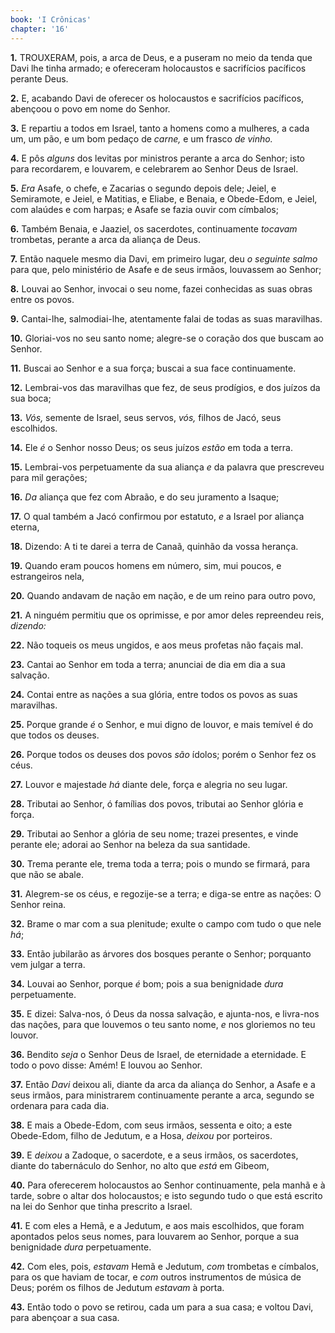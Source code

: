 ```yaml
---
book: 'I Crônicas'
chapter: '16'
---
```


**1.** TROUXERAM, pois, a arca de Deus, e a puseram no meio da tenda que Davi lhe tinha armado; e ofereceram holocaustos e sacrifícios pacíficos perante Deus.

**2.** E, acabando Davi de oferecer os holocaustos e sacrifícios pacíficos, abençoou o povo em nome do Senhor.

**3.** E repartiu a todos em Israel, tanto a homens como a mulheres, a cada um, um pão, e um bom pedaço de *carne,* e um frasco *de vinho.*

**4.** E pôs *alguns* dos levitas por ministros perante a arca do Senhor; isto para recordarem, e louvarem, e celebrarem ao Senhor Deus de Israel.

**5.** *Era* Asafe, o chefe, e Zacarias o segundo depois dele; Jeiel, e Semiramote, e Jeiel, e Matitias, e Eliabe, e Benaia, e Obede-Edom, e Jeiel, com alaúdes e com harpas; e Asafe se fazia ouvir com címbalos;

**6.** Também Benaia, e Jaaziel, os sacerdotes, continuamente *tocavam* trombetas, perante a arca da aliança de Deus.

**7.** Então naquele mesmo dia Davi, em primeiro lugar, deu *o seguinte salmo* para que, pelo ministério de Asafe e de seus irmãos, louvassem ao Senhor;

**8.** Louvai ao Senhor, invocai o seu nome, fazei conhecidas as suas obras entre os povos.

**9.** Cantai-lhe, salmodiai-lhe, atentamente falai de todas as suas maravilhas.

**10.** Gloriai-vos no seu santo nome; alegre-se o coração dos que buscam ao Senhor.

**11.** Buscai ao Senhor e a sua força; buscai a sua face continuamente.

**12.** Lembrai-vos das maravilhas que fez, de seus prodígios, e dos juízos da sua boca;

**13.** *Vós,* semente de Israel, seus servos, *vós,* filhos de Jacó, seus escolhidos.

**14.** Ele *é* o Senhor nosso Deus; os seus juízos *estão* em toda a terra.

**15.** Lembrai-vos perpetuamente da sua aliança *e* da palavra que prescreveu para mil gerações;

**16.** *Da* aliança que fez com Abraão, e do seu juramento a Isaque;

**17.** O qual também a Jacó confirmou por estatuto, *e* a Israel por aliança eterna,

**18.** Dizendo: A ti te darei a terra de Canaã, quinhão da vossa herança.

**19.** Quando eram poucos homens em número, sim, mui poucos, e estrangeiros nela,

**20.** Quando andavam de nação em nação, e de um reino para outro povo,

**21.** A ninguém permitiu que os oprimisse, e por amor deles repreendeu reis, *dizendo:*

**22.** Não toqueis os meus ungidos, e aos meus profetas não façais mal.

**23.** Cantai ao Senhor em toda a terra; anunciai de dia em dia a sua salvação.

**24.** Contai entre as nações a sua glória, entre todos os povos as suas maravilhas.

**25.** Porque grande *é* o Senhor, e mui digno de louvor, e mais temível é do que todos os deuses.

**26.** Porque todos os deuses dos povos *são* ídolos; porém o Senhor fez os céus.

**27.** Louvor e majestade *há* diante dele, força e alegria no seu lugar.

**28.** Tributai ao Senhor, ó famílias dos povos, tributai ao Senhor glória e força.

**29.** Tributai ao Senhor a glória de seu nome; trazei presentes, e vinde perante ele; adorai ao Senhor na beleza da sua santidade.

**30.** Trema perante ele, trema toda a terra; pois o mundo se firmará, para que não se abale.

**31.** Alegrem-se os céus, e regozije-se a terra; e diga-se entre as nações: O Senhor reina.

**32.** Brame o mar com a sua plenitude; exulte o campo com tudo o que nele *há*;

**33.** Então jubilarão as árvores dos bosques perante o Senhor; porquanto vem julgar a terra.

**34.** Louvai ao Senhor, porque *é* bom; pois a sua benignidade *dura* perpetuamente.

**35.** E dizei: Salva-nos, ó Deus da nossa salvação, e ajunta-nos, e livra-nos das nações, para que louvemos o teu santo nome, *e* nos gloriemos no teu louvor.

**36.** Bendito *seja* o Senhor Deus de Israel, de eternidade a eternidade. E todo o povo disse: Amém! E louvou ao Senhor.

**37.** Então *Davi* deixou ali, diante da arca da aliança do Senhor, a Asafe e a seus irmãos, para ministrarem continuamente perante a arca, segundo se ordenara para cada dia.

**38.** E mais a Obede-Edom, com seus irmãos, sessenta e oito; a este Obede-Edom, filho de Jedutum, e a Hosa, *deixou* por porteiros.

**39.** E *deixou* a Zadoque, o sacerdote, e a seus irmãos, os sacerdotes, diante do tabernáculo do Senhor, no alto que *está* em Gibeom,

**40.** Para oferecerem holocaustos ao Senhor continuamente, pela manhã e à tarde, sobre o altar dos holocaustos; e isto segundo tudo o que está escrito na lei do Senhor que tinha prescrito a Israel.

**41.** E com eles a Hemã, e a Jedutum, e aos mais escolhidos, que foram apontados pelos seus nomes, para louvarem ao Senhor, porque a sua benignidade *dura* perpetuamente.

**42.** Com eles, pois, *estavam* Hemã e Jedutum, *com* trombetas e címbalos, para os que haviam de tocar, e *com* outros instrumentos de música de Deus; porém os filhos de Jedutum *estavam* à porta.

**43.** Então todo o povo se retirou, cada um para a sua casa; e voltou Davi, para abençoar a sua casa.